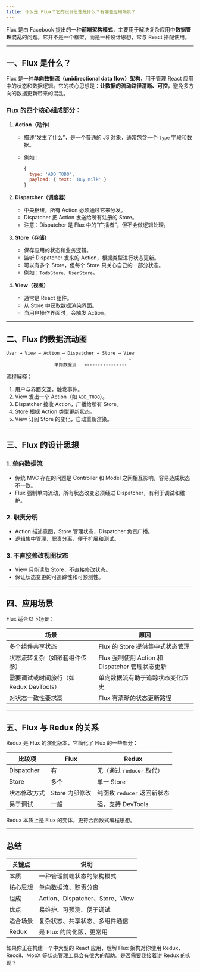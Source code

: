 ```yaml
---
title: 什么是 Flux？它的设计思想是什么？有哪些应用场景？
---
```


Flux 是由 Facebook 提出的一种**前端架构模式**，主要用于解决复杂应用中**数据管理混乱**的问题。它并不是一个框架，而是一种设计思想，常与 React 搭配使用。

---

## 一、Flux 是什么？

Flux 是一种**单向数据流（unidirectional data flow）架构**，用于管理 React 应用中的状态和数据逻辑。它的核心思想是：**让数据的流动路径清晰、可控**，避免多方向的数据更新带来的混乱。

### Flux 的四个核心组成部分：

1. **Action（动作）**

   * 描述“发生了什么”，是一个普通的 JS 对象，通常包含一个 `type` 字段和数据。
   * 例如：

     ```js
     {
       type: 'ADD_TODO',
       payload: { text: 'Buy milk' }
     }
     ```

2. **Dispatcher（调度器）**

   * 中央枢纽，所有 Action 必须通过它来分发。
   * Dispatcher 把 Action 发送给所有注册的 Store。
   * 注意：Dispatcher 是 Flux 中的“广播者”，但不会做逻辑处理。

3. **Store（存储）**

   * 保存应用的状态和业务逻辑。
   * 监听 Dispatcher 发来的 Action，根据类型进行状态更新。
   * 可以有多个 Store，但每个 Store 只关心自己的一部分状态。
   * 例如：`TodoStore`、`UserStore`。

4. **View（视图）**

   * 通常是 React 组件。
   * 从 Store 中获取数据渲染界面。
   * 当用户操作界面时，会触发 Action。

---

## 二、Flux 的数据流动图

```
User → View → Action → Dispatcher → Store → View
                    ↑                         ↓
                  单向数据流   ←---------------
```

流程解释：

1. 用户与界面交互，触发事件。
2. View 发出一个 Action（如 `ADD_TODO`）。
3. Dispatcher 接收 Action，广播给所有 Store。
4. Store 根据 Action 类型更新状态。
5. View 订阅 Store 的变化，自动重新渲染。

---

## 三、Flux 的设计思想

### 1. **单向数据流**

* 传统 MVC 存在的问题是 Controller 和 Model 之间相互影响，容易造成状态不一致。
* Flux 强制单向流动，所有状态改变必须经过 Dispatcher，有利于调试和维护。

### 2. **职责分明**

* Action 描述意图，Store 管理状态，Dispatcher 负责广播。
* 逻辑集中管理、职责分离，便于扩展和测试。

### 3. **不直接修改视图状态**

* View 只能读取 Store，不直接修改状态。
* 保证状态变更的可追踪性和可预测性。

---

## 四、应用场景

Flux 适合以下场景：

| 场景                          | 原因                                   |
| --------------------------- | ------------------------------------ |
| 多个组件共享状态                    | Flux 的 Store 提供集中式状态管理               |
| 状态流转复杂（如嵌套组件传参）             | Flux 强制使用 Action 和 Dispatcher 管理状态更新 |
| 需要调试或时间旅行（如 Redux DevTools） | 单向数据流有助于追踪状态变化历史                     |
| 对状态一致性要求高                   | Flux 有清晰的状态更新路径                      |

---

## 五、Flux 与 Redux 的关系

Redux 是 Flux 的演化版本，它简化了 Flux 的一些部分：

| 比较项        | Flux       | Redux               |
| ---------- | ---------- | ------------------- |
| Dispatcher | 有          | 无（通过 `reducer` 取代）  |
| Store      | 多个         | 单一 Store            |
| 状态修改方式     | Store 内部修改 | 纯函数 `reducer` 返回新状态 |
| 易于调试       | 一般         | 强，支持 DevTools       |

Redux 本质上是 Flux 的变体，更符合函数式编程思想。

---

## 总结

| 关键点   | 说明                           |
| ----- | ---------------------------- |
| 本质    | 一种管理前端状态的架构模式                |
| 核心思想  | 单向数据流、职责分离                   |
| 组成    | Action、Dispatcher、Store、View |
| 优点    | 易维护、可预测、便于调试                 |
| 适合场景  | 复杂状态、共享状态、多组件通信              |
| Redux | 是 Flux 的简化版，更常用              |

如果你正在构建一个中大型的 React 应用，理解 Flux 架构对你使用 Redux、Recoil、MobX 等状态管理工具会有很大的帮助。是否需要我接着讲 Redux 的实现？
